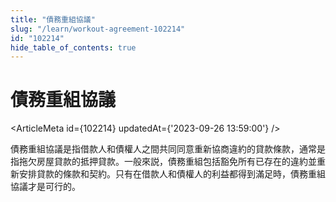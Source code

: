 ```yaml
---
title: "債務重組協議"
slug: "/learn/workout-agreement-102214"
id: "102214"
hide_table_of_contents: true
---
```



# 債務重組協議

<ArticleMeta id={102214} updatedAt={'2023-09-26 13:59:00'} />
<div className='border-solid border-b border-t-0 my-4 border-[var(--ifm-color-gray-300)]' />

債務重組協議是指借款人和債權人之間共同同意重新協商違約的貸款條款，通常是指拖欠房屋貸款的抵押貸款。一般來説，債務重組包括豁免所有已存在的違約並重新安排貸款的條款和契約。只有在借款人和債權人的利益都得到滿足時，債務重組協議才是可行的。
